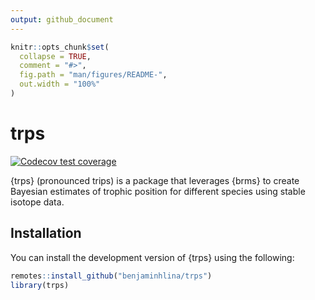 ```yaml
---
output: github_document
---
```


<!-- README.md is generated from README.Rmd. Please edit that file -->

```r
knitr::opts_chunk$set(
  collapse = TRUE,
  comment = "#>",
  fig.path = "man/figures/README-",
  out.width = "100%"
)
```

# trps

<!-- badges: start -->
[![Codecov test coverage](https://codecov.io/gh/benjaminhlina/trps/graph/badge.svg)](https://app.codecov.io/gh/benjaminhlina/trps)
<!-- badges: end -->

{trps} (pronounced trips) is a package that leverages {brms} to create Bayesian estimates of trophic position for different species using stable isotope data. 

## Installation

You can install the development version of {trps} using the following:

``` r
remotes::install_github("benjaminhlina/trps")
library(trps)
```
